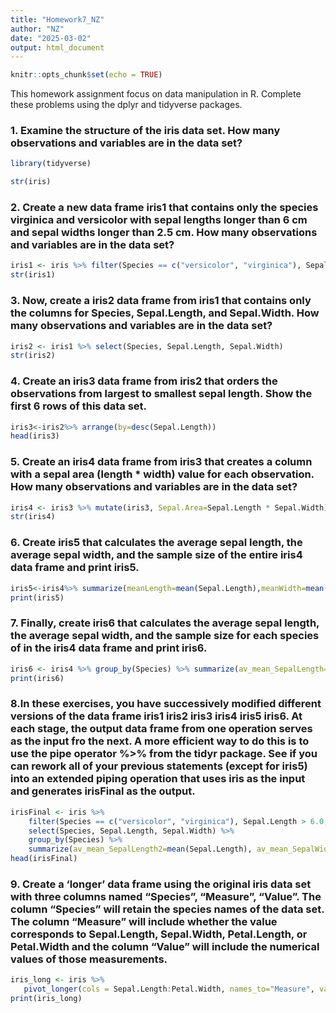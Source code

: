 ```yaml
---
title: "Homework7_NZ"
author: "NZ"
date: "2025-03-02"
output: html_document
---
```


```r
knitr::opts_chunk$set(echo = TRUE)
```

This homework assignment focus on data manipulation in R. Complete these problems using the dplyr and tidyverse packages.

### 1. Examine the structure of the iris data set. How many observations and variables are in the data set?

```r
library(tidyverse)
```

```r
str(iris)
```

### 2. Create a new data frame iris1 that contains only the species virginica and versicolor with sepal lengths longer than 6 cm and sepal widths longer than 2.5 cm. How many observations and variables are in the data set?

```r
iris1 <- iris %>% filter(Species == c("versicolor", "virginica"), Sepal.Length > 6.0, Sepal.Width > 2.5)
str(iris1)
```

### 3. Now, create a iris2 data frame from iris1 that contains only the columns for Species, Sepal.Length, and Sepal.Width. How many observations and variables are in the data set?

```r
iris2 <- iris1 %>% select(Species, Sepal.Length, Sepal.Width)
str(iris2)
```

### 4. Create an iris3 data frame from iris2 that orders the observations from largest to smallest sepal length. Show the first 6 rows of this data set.
```r
iris3<-iris2%>% arrange(by=desc(Sepal.Length))
head(iris3)
```

### 5. Create an iris4 data frame from iris3 that creates a column with a sepal area (length * width) value for each observation. How many observations and variables are in the data set?
```r
iris4 <- iris3 %>% mutate(iris3, Sepal.Area=Sepal.Length * Sepal.Width)
str(iris4)
```

### 6. Create iris5 that calculates the average sepal length, the average sepal width, and the sample size of the entire iris4 data frame and print iris5.
```r
iris5<-iris4%>% summarize(meanLength=mean(Sepal.Length),meanWidth=mean(Sepal.Width),Size=n())
print(iris5)
```

### 7. Finally, create iris6 that calculates the average sepal length, the average sepal width, and the sample size for each species of in the iris4 data frame and print iris6.
```r
iris6 <- iris4 %>% group_by(Species) %>% summarize(av_mean_SepalLength=mean(iris4$Sepal.Length), av_mean_SepalWidth=mean(iris4$Sepal.Width), number=n())
print(iris6)
```

### 8.In these exercises, you have successively modified different versions of the data frame iris1 iris2 iris3 iris4 iris5 iris6. At each stage, the output data frame from one operation serves as the input fro the next. A more efficient way to do this is to use the pipe operator %>% from the tidyr package. See if you can rework all of your previous statements (except for iris5) into an extended piping operation that uses iris as the input and generates irisFinal as the output.
```r
irisFinal <- iris %>%
    filter(Species == c("versicolor", "virginica"), Sepal.Length > 6.0, Sepal.Width > 2.5) %>%
    select(Species, Sepal.Length, Sepal.Width) %>%
    group_by(Species) %>%
    summarize(av_mean_SepalLength2=mean(Sepal.Length), av_mean_SepalWidth2=mean(Sepal.Width), number=n())
head(irisFinal)
```

### 9. Create a ‘longer’ data frame using the original iris data set with three columns named “Species”, “Measure”, “Value”. The column “Species” will retain the species names of the data set. The column “Measure” will include whether the value corresponds to Sepal.Length, Sepal.Width, Petal.Length, or Petal.Width and the column “Value” will include the numerical values of those measurements.
```r
iris_long <- iris %>%
   pivot_longer(cols = Sepal.Length:Petal.Width, names_to="Measure", values_to="Value")
print(iris_long)
```
